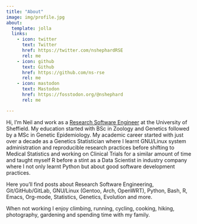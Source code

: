 ```yaml
---
title: "About"
image: img/profile.jpg
about:
  template: jolla
  links:
    - icon: twitter
      text: Twitter
      href: https://twitter.com/nshephardRSE
      rel: me
    - icon: github
      text: Github
      href: https://github.com/ns-rse
      rel: me
    - icon: mastodon
      text: Mastodon
      href: https://fosstodon.org/@nshephard
      rel: me

---
```



Hi, I'm Neil and work as a [Research Software Engineer](https://rse.shef.ac.uk) at the University of Sheffield. My
education started with BSc in Zoology and Genetics followed by a MSc in Genetic Epidemiology. My academic career started
with just over a decade as a Genetics Statistician where I learnt GNU/Linux system administration and reproducible
research practices before shifting to Medical Statistics and working on Clinical Trials for a similar amount of time and
taught myself R before a stint as a Data Scientist in industry company where I not only learnt Python but about good
software development practices.

Here you'll find posts about Research Software Engineering, Git/GitHub/GitLab, GNU/Linux (Gentoo, Arch, OpenWRT),
Python, Bash, R, Emacs, Org-mode, Statistics, Genetics, Evolution and more.

When not working I enjoy climbing, running, cycling, cooking, hiking, photography, gardening and spending time with my
family.
